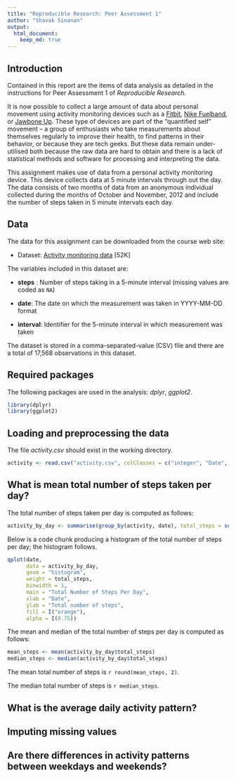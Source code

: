 ```yaml
---
title: "Reproducible Research: Peer Assessment 1"
author: "Shavak Sinanan"
output: 
  html_document:
    keep_md: true
---
```


## Introduction

Contained in this report are the items of data analysis as detailed in the instructions for Peer Assessment 1 of *Reproducible Research*.

It is now possible to collect a large amount of data about personal movement using activity monitoring devices such as a [Fitbit](http://www.fitbit.com), [Nike Fuelband](http://www.nike.com/us/en_us/c/nikeplus-fuelband), or [Jawbone Up](https://jawbone.com/up). These type of devices are part of the "quantified self" movement -- a group of enthusiasts who take measurements about themselves regularly to improve their health, to find patterns in their behavior, or because they are tech geeks. But these data remain under-utilised both because the raw data are hard to obtain and there is a lack of statistical methods and software for processing and interpreting the data.

This assignment makes use of data from a personal activity monitoring device. This device collects data at 5 minute intervals through out the day. The data consists of two months of data from an anonymous individual collected during the months of October and November, 2012 and include the number of steps taken in 5 minute intervals each day.

## Data

The data for this assignment can be downloaded from the course web
site:

* Dataset: [Activity monitoring data](https://d396qusza40orc.cloudfront.net/repdata%2Fdata%2Factivity.zip) [52K]

The variables included in this dataset are:

+ **steps** : Number of steps taking in a 5-minute interval (missing
    values are coded as `NA`)

+ **date**: The date on which the measurement was taken in YYYY-MM-DD
    format

+ **interval**: Identifier for the 5-minute interval in which
    measurement was taken

The dataset is stored in a comma-separated-value (CSV) file and there are a total of 17,568 observations in this dataset.

## Required packages

The following packages are used in the analysis: *dplyr*, *ggplot2*.

```r
library(dplyr)
library(ggplot2)
```

## Loading and preprocessing the data

The file *activity.csv* should exist in the working directory.

```r
activity <- read.csv("activity.csv", colClasses = c("integer", "Date", "integer")) # date is in YYYY-MM-DD format
```

## What is mean total number of steps taken per day?

The total number of steps taken per day is computed as follows:

```r
activity_by_day <- summarise(group_by(activity, date), total_steps = sum(steps, na.rm = TRUE)) # I spell the British way
```

Below is a code chunk producing a histogram of the total number of steps per day; the histogram follows.

```r
qplot(date,
      data = activity_by_day,
      geom = "histogram",
      weight = total_steps,
      binwidth = 1,
      main = "Total Number of Steps Per Day",
      xlab = "Date",
      ylab = "Total number of steps",
      fill = I("orange"),
      alpha = I(0.75))
```

The mean and median of the total number of steps per day is computed as follows:

```r
mean_steps <- mean(activity_by_day$total_steps)
median_steps <- median(activity_by_day$total_steps)
```

The mean total number of steps is `r round(mean_steps, 2)`.

The median total number of steps is `r median_steps`.


## What is the average daily activity pattern?



## Imputing missing values



## Are there differences in activity patterns between weekdays and weekends?
